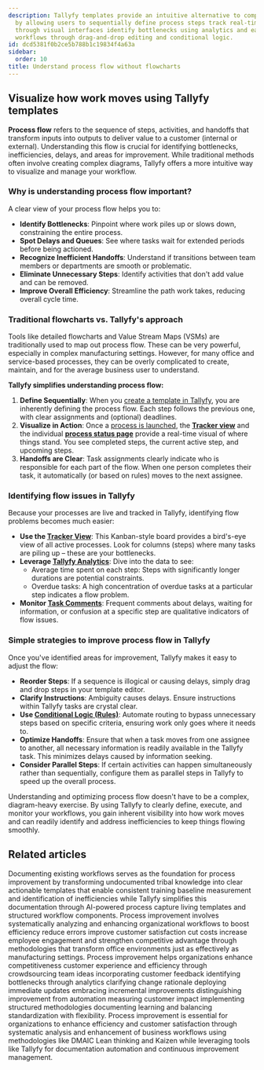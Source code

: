 ```yaml
---
description: Tallyfy templates provide an intuitive alternative to complex flowcharts
  by allowing users to sequentially define process steps track real-time progress
  through visual interfaces identify bottlenecks using analytics and easily optimize
  workflows through drag-and-drop editing and conditional logic.
id: dcd5381f0b2ce5b788b1c19834f4a63a
sidebar:
  order: 10
title: Understand process flow without flowcharts
---
```


## Visualize how work moves using Tallyfy templates

**Process flow** refers to the sequence of steps, activities, and handoffs that transform inputs into outputs to deliver value to a customer (internal or external). Understanding this flow is crucial for identifying bottlenecks, inefficiencies, delays, and areas for improvement. While traditional methods often involve creating complex diagrams, Tallyfy offers a more intuitive way to visualize and manage your workflow.

### Why is understanding process flow important?

A clear view of your process flow helps you to:

-   **Identify Bottlenecks**: Pinpoint where work piles up or slows down, constraining the entire process.
-   **Spot Delays and Queues**: See where tasks wait for extended periods before being actioned.
-   **Recognize Inefficient Handoffs**: Understand if transitions between team members or departments are smooth or problematic.
-   **Eliminate Unnecessary Steps**: Identify activities that don't add value and can be removed.
-   **Improve Overall Efficiency**: Streamline the path work takes, reducing overall cycle time.

### Traditional flowcharts vs. Tallyfy's approach

Tools like detailed flowcharts and Value Stream Maps (VSMs) are traditionally used to map out process flow. These can be very powerful, especially in complex manufacturing settings. However, for many office and service-based processes, they can be overly complicated to create, maintain, and for the average business user to understand.

**Tallyfy simplifies understanding process flow:**

1.  **Define Sequentially**: When you [create a template in Tallyfy](/products/pro/documenting/templates/edit-templates/), you are inherently defining the process flow. Each step follows the previous one, with clear assignments and (optional) deadlines.
2.  **Visualize in Action**: Once a [process is launched](/products/pro/launching/), the **[Tracker view](/products/pro/tracking-and-tasks/tracker-view/)** and the individual **[process status page](/products/pro/tracking-and-tasks/tracker-view/how-can-i-manage-and-track-my-processes-on-tallyfy/)** provide a real-time visual of where things stand. You see completed steps, the current active step, and upcoming steps.
3.  **Handoffs are Clear**: Task assignments clearly indicate who is responsible for each part of the flow. When one person completes their task, it automatically (or based on rules) moves to the next assignee.

### Identifying flow issues in Tallyfy

Because your processes are live and tracked in Tallyfy, identifying flow problems becomes much easier:

-   **Use the [Tracker View](/products/pro/tracking-and-tasks/tracker-view/)**: This Kanban-style board provides a bird's-eye view of all active processes. Look for columns (steps) where many tasks are piling up – these are your bottlenecks.
-   **Leverage [Tallyfy Analytics](/products/pro/integrations/analytics/)**: Dive into the data to see:
    -   Average time spent on each step: Steps with significantly longer durations are potential constraints.
    -   Overdue tasks: A high concentration of overdue tasks at a particular step indicates a flow problem.
-   **Monitor [Task Comments](/products/pro/tracking-and-tasks/tasks/how-to-report-and-resolve-issues-in-tallyfy/)**: Frequent comments about delays, waiting for information, or confusion at a specific step are qualitative indicators of flow issues.

### Simple strategies to improve process flow in Tallyfy

Once you've identified areas for improvement, Tallyfy makes it easy to adjust the flow:

-   **Reorder Steps**: If a sequence is illogical or causing delays, simply drag and drop steps in your template editor.
-   **Clarify Instructions**: Ambiguity causes delays. Ensure instructions within Tallyfy tasks are crystal clear.
-   **Use [Conditional Logic (Rules)](/products/pro/documenting/templates/automations/logic-explained/)**: Automate routing to bypass unnecessary steps based on specific criteria, ensuring work only goes where it needs to.
-   **Optimize Handoffs**: Ensure that when a task moves from one assignee to another, all necessary information is readily available in the Tallyfy task. This minimizes delays caused by information seeking.
-   **Consider Parallel Steps**: If certain activities can happen simultaneously rather than sequentially, configure them as parallel steps in Tallyfy to speed up the overall process.

Understanding and optimizing process flow doesn't have to be a complex, diagram-heavy exercise. By using Tallyfy to clearly define, execute, and monitor your workflows, you gain inherent visibility into how work moves and can readily identify and address inefficiencies to keep things flowing smoothly.


## Related articles
<CardGrid>
<LinkTitleCard header="<b>Process Improvement > Understand your current processes with Tallyfy</b>" href="/products/pro/tutorials/how-to/process-improvement/understanding-your-current-processes-with-tallyfy/" > Documenting existing workflows serves as the foundation for process improvement by transforming undocumented tribal knowledge into clear actionable templates that enable consistent training baseline measurement and identification of inefficiencies while Tallyfy simplifies this documentation through AI-powered process capture living templates and structured workflow components. </LinkTitleCard>
<LinkTitleCard header="<b>Process Improvement > What is process improvement?</b>" href="/products/pro/tutorials/how-to/process-improvement/what-is-process-improvement/" > Process improvement involves systematically analyzing and enhancing organizational workflows to boost efficiency reduce errors improve customer satisfaction cut costs increase employee engagement and strengthen competitive advantage through methodologies that transform office environments just as effectively as manufacturing settings. </LinkTitleCard>
<LinkTitleCard header="<b>How To > Improve processes effectively</b>" href="/products/pro/tutorials/how-to/improve-processes-effectively/" > Process improvement helps organizations enhance competitiveness customer experience and efficiency through crowdsourcing team ideas incorporating customer feedback identifying bottlenecks through analytics clarifying change rationale deploying immediate updates embracing incremental improvements distinguishing improvement from automation measuring customer impact implementing structured methodologies documenting learning and balancing standardization with flexibility. </LinkTitleCard>
<LinkTitleCard header="<b>How To > Process improvement</b>" href="/products/pro/tutorials/how-to/process-improvement/" > Process improvement is essential for organizations to enhance efficiency and customer satisfaction through systematic analysis and enhancement of business workflows using methodologies like DMAIC Lean thinking and Kaizen while leveraging tools like Tallyfy for documentation automation and continuous improvement management. </LinkTitleCard>
</CardGrid>